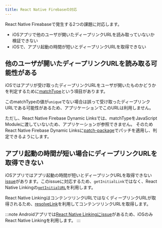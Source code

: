 ```yaml
---
title: React Native Firebaseの対応
---
```


React Native Fireabaseで発生する2つの課題に対応します。

 - iOSアプリで他のユーザが開いたディープリンクURLを読み取っていないか検証できない
 - iOSで、アプリ起動の時間が短いとディープリンクURLを取得できない

## 他のユーザが開いたディープリンクURLを読み取る可能性がある

iOSではアプリが受け取ったディープリンクURLをユーザが開いたものかどうかを判定するために[matchType](https://firebase.google.com/docs/reference/swift/firebasedynamiclinks/api/reference/Enums/DLMatchType.html)という項目があります。

このmatchTypeの値が`unique`でない場合は誤って受け取ったディープリンクURLである可能性があるため、アプリケーションでこのURLは利用しません。

ただし、React Native Firebase Dynamic Linksでは、matchTypeをJavaScript Moduleに渡していないため、アプリケーションが参照できません。
そのためReact Native Firebase Dynamic Linksに[patch-package](https://www.npmjs.com/package/patch-package)でパッチを適用し、判定できるようにします。

## アプリ起動の時間が短い場合にディープリンクURLを取得できない

iOSアプリではアプリ起動の時間が短いとディープリンクURLを取得できない[issue](https://github.com/invertase/react-native-firebase/issues/2660)があります。このissueに対応するため、`getInitialLink`ではなく、React Native Linkingの[`getInitialURL`](https://reactnative.dev/docs/linking#getinitialurl)を利用します。

React Native LinkingはコンテンツリンクURLではなくディープリンクURLが取得されるため、[resolveLink](https://rnfirebase.io/reference/dynamic-links#resolveLink)を利用してコンテンツリンクURLを取得します。

:::note
Androidアプリでは[React Native Linkingにissue](https://github.com/facebook/react-native/issues/25675)があるため、iOSのみReact Native Linkingを利用します。
:::
